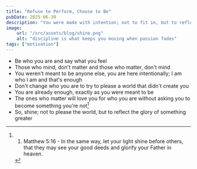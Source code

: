 ```yaml
---
title: "Refuse to Perform, Choose to Be"
pubDate: 2025-06-30
description: "You were made with intention; not to fit in, but to reflect something greater"
image:
    url: "/src/assets/blog/shine.png"
    alt: "discipline is what keeps you moving when passion fades"
tags: ["motivation"]
---
```


<BlogLayout
    title={frontmatter.title}
    description={frontmatter.description}
    image={frontmatter.image.url}
    alt={frontmatter.image.alt}
    date={(frontmatter.pubDate).toString().slice(0,10)}
    tags={frontmatter.tags}>

<span>

- Be who you are and say what you feel
- Those who mind, don't matter and those who matter, don't mind
- You weren't meant to be anyone else, you are here intentionally; I am who I am and that's enough
- Don't change who you are to try to please a world that didn't create you
- You are already enough, exactly as you were meant to be
- The ones who matter will love you for who you are without asking you to become something you're not[^1]
- So, shine; not to please the world, but to reflect the glory of something greater

[^1]:1. Matthew 5:16 - In the same way, let your light shine before others, that they may see your good deeds and glorify your Father in heaven.

</span>
</BlogLayout>
